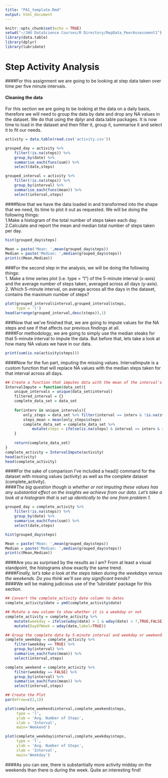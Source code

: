 ```yaml
---
title: "PA1_template.Rmd"
output: html_document
---
```


```r
knitr::opts_chunk$set(echo = TRUE)
setwd("~/JHU DataScience Courses/R Directory/RepData_PeerAssessment1")
library(data.table)
library(dplyr)
library(lubridate)
```

# Step Activity Analysis  
####For this assignment we are going to be looking at step data taken over time per five minute intervals.  
  
#### Cleaning the data  
For this section we are going to be looking at the data on a daily basis, therefore we will need to group the data by date and drop any NA values in the dataset. We do that using the dplyr and data.table packages.
It is now time to load in the dataset and then filter it, group it, summarise it and select it to fit our needs. 

```r
activity = data.table(read.csv('activity.csv'))

grouped_day = activity %>% 
    filter(!is.na(steps)) %>% 
    group_by(date) %>% 
    summarise_each(funs(sum)) %>% 
    select(date,steps)

grouped_interval = activity %>% 
    filter(!is.na(steps)) %>% 
    group_by(interval) %>% 
    summarise_each(funs(mean)) %>% 
    select(interval,steps)
```

####Now that we have the data loaded in and transformed into the shape that we need, its time to plot it out as requested. We will be doing the following things:  
1.Make a histogram of the total number of steps taken each day.  
2.Calculate and report the mean and median total number of steps taken per day. 

```r
hist(grouped_day$steps)

Mean = paste('Mean: ',mean(grouped_day$steps))
Median = paste('Median: ',median(grouped_day$steps))
print(c(Mean,Median))
```  
###For the second step in the analysis, we will be doing the following things:  
1. Make a time series plot (i.e. type = "l") of the 5-minute interval (x-axis) and the average number of steps taken, averaged across all days (y-axis).  
2. Which 5-minute interval, on average across all the days in the dataset, contains the maximum number of steps?
```r
plot(grouped_interval$interval,grouped_interval$steps,
     type = 'l')
head(arrange(grouped_interval,desc(steps)),1)
```  
###Now that we've finished that, we are going to impute values for the NA steps and see if that affects our previous findings at all.  
####For methodology, we are going to simply use the median steaks for that 5-minute interval to impute the data. But before that, lets take a look at how many NA values we have in our data.
```r
print(sum(is.na(activity$steps)))
```
####Now for the fun part, imputing the missing values. IntervalImpute is a custom function that will replace NA values with the median steps taken for that interval across all days. 
```r
## Create a function that imputes data with the mean of the interval's steps
IntervalImpute = function(data_set){
    unique_intervals = unique(data_set$interval)
    filtered_interval = {}
    complete_data_set = data_set
    
    for(interv in unique_intervals){
        only_steps = data_set %>% filter(interval == interv & !is.na(steps)) %>% select(steps)
        steps_mean = mean(only_steps$steps)
        complete_data_set = complete_data_set %>% 
            mutate(steps = ifelse(is.na(steps) & interval == interv & is.na(steps), steps_mean,steps))
    }
    
    return(complete_data_set)
}
complete_activity = IntervalImpute(activity)
head(activity)
head(complete_activity)
```
####For the sake of comparison I've included a head() command for the dataset with missing values (activity) as well as the complete dataset (complete_activity).  
####*The big question though is whether or not imputing these values has any substantial effect on the insights we achieve from our data. Let's take a look at a histogram that is set up identically to the one from problem 1.*
```r
grouped_day = complete_activity %>% 
    filter(!is.na(steps)) %>% 
    group_by(date) %>% 
    summarise_each(funs(sum)) %>% 
    select(date,steps)

hist(grouped_day$steps)

Mean = paste('Mean: ',mean(grouped_day$steps))
Median = paste('Median: ',median(grouped_day$steps))
print(c(Mean,Median))

```
####Are you as surprised by the results as I am? From at least a visual standpoint, the histograms show exactly the same trend.  
####*Finally, let's take a look at the steps taken during the weekdays versus the weekends. Do you think we'll see any significant trends?*  
####We will be making judicious use of the 'lubridate' package for this section.
```r
## Convert the complete_activity date column to dates
complete_activity$date = ymd(complete_activity$date)

## Mutate a new column to show whether it is a weekday or not
complete_activity = complete_activity %>% 
    mutate(weekday = ifelse(wday(date) > 1 & wday(date) < 7,TRUE,FALSE)) %>% 
    mutate(DayOfWeek = wday(date,label=TRUE))

## Group the complete data by 5-minute interval and weekday or weekend
complete_weekday = complete_activity %>% 
    filter(weekday == TRUE) %>% 
    group_by(interval) %>% 
    summarise_each(funs(mean)) %>% 
    select(interval,steps)

complete_weekend = complete_activity %>% 
    filter(weekday == FALSE) %>% 
    group_by(interval) %>% 
    summarise_each(funs(mean)) %>% 
    select(interval,steps)

## Create the Plot
par(mfrow=c(2,1))

plot(complete_weekend$interval,complete_weekend$steps,
     type = 'l',
     ylab = 'Avg. Number of Steps',
     xlab = 'Interval',
     main='Weekend')

plot(complete_weekday$interval,complete_weekday$steps,
     type = 'l',
     ylab = 'Avg. Number of Steps',
     xlab = 'Interval',
     main='Weekday')
```  

####As you can see, there is substantially more activity midday on the weekends than there is during the week. Quite an interesting find!